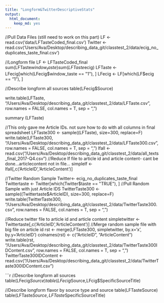 ```yaml
---
title: "Longform&TwitterDescriptiveStats"
output:
  html_document:
    keep_md: yes
---
```

//Pull Data Files (still need to work on this part)
LF <- read.csv('data/LFTasteCoded_final.csv')
Twitter <- read.csv('Users/Ava/Desktop/describing_data_git/classtest_2/data/ecig_no_duplicates_taste_final.csv')

//Longform file
LF <- LFTasteCoded_final
sum(LFTaste$window_taste)
sum(LFTaste$ecig)
LFTaste <- LFecig[which(LFecig$window_taste == "1"), ]
LFecig <- LF[which(LF$ecig == "1"), ]

//Describe longform all sources
table(LFecig$Source)


write.table(LFTaste, "/Users/Ava/Desktop/describing_data_git/classtest_2/data/LFTaste.csv", row.names = FALSE, col.names = T, sep = ",")

summary (LFTaste)


//This only gave me Article IDs. not sure how to do with all columns in final spreadsheet
LFTaste300 <- sample((LFTaste), size=300, replace=F)
write.table(LFTaste300, "/Users/Ava/Desktop/describing_data_git/classtest_2/data/LFTaste300.csv", row.names = FALSE, col.names = T, sep = ",")
lfall <- read.csv("/Users/Ava/Desktop/describing_data_git/classtest_2/data/all_texts_final_2017-Q4.csv")
//Reduce lf file to article id and article content- cant be done...articlecontent not in file... 
simplelf <- lfall[,c('ArticleID','ArticleContent')]

//Twitter Random Sample
Twitter<- ecig_no_duplicates_taste_final
Twittertaste <- Twitter[which(Twitter$taste == "TRUE"), ]
//Pull Random Sample with just Article IDS
TwitterTaste300 <- sample((Twittertaste$ArticleID), size=300, replace=F)
write.table(TwitterTaste300, "/Users/Ava/Desktop/describing_data_git/classtest_2/data/TwitterTaste300.csv", row.names = FALSE, col.names = T, sep = ",")


//Reduce twitter file to article id and article content 
simpletwitter <- Twittertaste[,c('ArticleID','ArticleContent')]
//Merge random sample file with big file on article id 
rst <- merge(LFTaste300, simpletwitter, by.x='x', by.y='ArticleID')
colnames(rst) <- c("ArticleID", "ArticleContent")
write.table(rst, "/Users/Ava/Desktop/describing_data_git/classtest_2/data/TwitterTaste300IDContent.csv", row.names = FALSE, col.names = T, sep = ",")
TwitterTaste300IDContent <- read.csv("/Users/Ava/Desktop/describing_data_git/classtest_2/data/TwitterTaste300IDContent.csv")




```r
//Describe longform all sources
table(LFecig$Source)
table(LFecig$Source,LFcig$SpecificSourceTitle)

//Describe longform flavor by source type and source 
table(LFTasteSource)
table(LFTaste$Source,LFTaste$SpecificSourceTitle)


